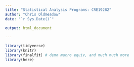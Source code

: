 ```yaml
---
title: "Statistical Analysis Programs: CRE19282"
author: "Chris Oldmeadow"
date: "`r Sys.Date()`"

output: html_document

---
```


```r
library(tidyverse)
library(knitr)
library(finalfit) # demo macro equiv, and much much more
library(here)
```

